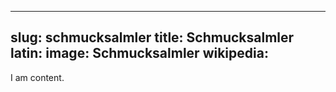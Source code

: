 
---
slug: schmucksalmler
title: Schmucksalmler
latin:
image: Schmucksalmler
wikipedia: 
---

I am content.
